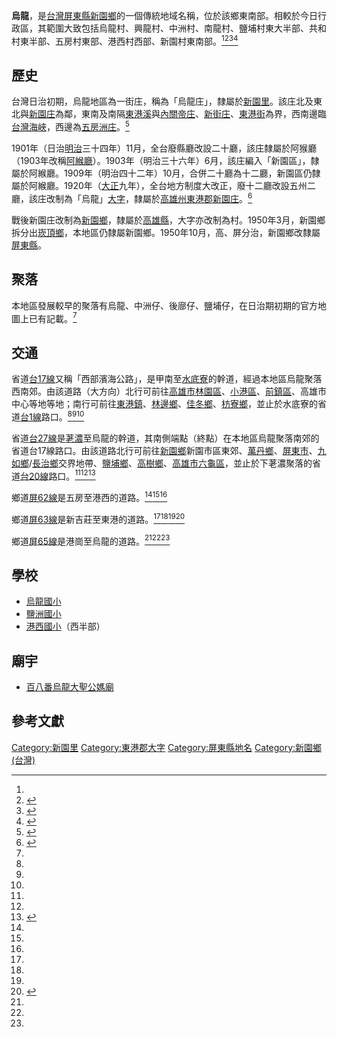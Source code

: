 {{noteTA　
|1 = zh-cn:庄; zh-hk:庄; zh-tw:庄;
}}
'''烏龍'''，是[[台灣|台灣]][[屏東縣|屏東縣]][[新園鄉_(台灣)|新園鄉]]的一個傳統地域名稱，位於該鄉東南部。相較於今日行政區，其範圍大致包括烏龍村、興龍村、中洲村、南龍村、鹽埔村東大半部、共和村東半部、五房村東部、港西村西部、新園村東南部。<ref name="臺灣堡圖"/><ref name="百年歷史地圖_街庄">{{cite web |title=臺灣百年歷史地圖·日治行政區_街庄(1990年代)圖層 |url=http://gissrv4.sinica.edu.tw/gis/twhgis.aspx |website=臺灣百年歷史地圖 |publisher=中央研究院人文社會科學研究中心地理資訊科學研究專題中心 |accessdate=2021-07-20 |archive-date=2019-06-30 |archive-url=https://web.archive.org/web/20190630201431/http://gissrv4.sinica.edu.tw/gis/twhgis.aspx |dead-url=no }}</ref><ref name="百年歷史地圖_村里界">{{cite web |title=臺灣百年歷史地圖·行政區_村里界【NLSC】圖層 |url=http://gissrv4.sinica.edu.tw/gis/twhgis.aspx |website=臺灣百年歷史地圖 |publisher=中央研究院人文社會科學研究中心地理資訊科學研究專題中心 |accessdate=2021-07-20 |archive-date=2019-06-30 |archive-url=https://web.archive.org/web/20190630201431/http://gissrv4.sinica.edu.tw/gis/twhgis.aspx |dead-url=no }}</ref><ref name="新園鄉地圖">{{cite book |title=屏東縣新園鄉行政區域圖 |date=2005年12月 |publisher=中華民國內政部}}</ref>

==歷史==
台灣日治初期，烏龍地區為一街庄，稱為「烏龍庄」，隸屬於[[新園里|新園里]]。該庄北及東北與[[新園_(大字)|新園庄]]為鄰，東南及南隔[[東港溪|東港溪]]與[[內關帝庄|內關帝庄]]、[[新街_(屏東縣東港鎮)|新街庄]]、[[東港_(大字)|東港街]]為界，西南邊臨[[台灣海峽|台灣海峽]]，西邊為[[五房洲庄|五房洲庄]]。<ref name="臺灣堡圖">{{cite book |title=臺灣堡圖 |date=1904年 |publisher=臺灣總督府}}</ref>

1901年（日治[[明治|明治]]三十四年）11月，全台廢縣廳改設二十廳，該庄隸屬於阿猴廳（1903年改稱[[阿緱廳|阿緱廳]]）。1903年（明治三十六年）6月，該庄編入「新園區」，隸屬於阿緱廳。1909年（明治四十二年）10月，合併二十廳為十二廳，新園區仍隸屬於阿緱廳。1920年（[[大正|大正]]九年），全台地方制度大改正，廢十二廳改設五州二廳，該庄改制為「烏龍」[[大字|大字]]，隸屬於[[高雄州|高雄州]][[東港郡|東港郡]][[新園庄|新園庄]]。<ref>{{cite book |editor=台灣總督府、台灣日日新報社合編 |title=新舊對照管轄便覽 |date=1921年 |publisher=成文出版社}}</ref>

戰後新園庄改制為[[新園鄉_(台灣)|新園鄉]]，隸屬於[[高雄縣|高雄縣]]，大字亦改制為村。1950年3月，新園鄉拆分出[[崁頂鄉|崁頂鄉]]，本地區仍隸屬新園鄉。1950年10月，高、屏分治，新園鄉改隸屬[[屏東縣|屏東縣]]。

==聚落==
本地區發展較早的聚落有烏龍、中洲仔、後廍仔、鹽埔仔，在日治期初期的官方地圖上已有記載。<ref name="臺灣堡圖"/>

==交通==
省道[[台17線|台17線]]又稱「西部濱海公路」，是甲南至[[水底寮_(屏東縣)|水底寮]]的幹道，經過本地區烏龍聚落西南郊。由該道路（大方向）北行可前往[[高雄市|高雄市]][[林園區|林園區]]、[[小港區|小港區]]、[[前鎮區|前鎮區]]、高雄市中心等地等地；南行可前往[[東港鎮_(台灣)|東港鎮]]、[[林邊鄉|林邊鄉]]、[[佳冬鄉|佳冬鄉]]、[[枋寮鄉|枋寮鄉]]，並止於水底寮的省道[[台1線|台1線]]路口。<ref name="臺灣堡圖"/><ref name="百年歷史地圖_街庄"/><ref name="百年歷史地圖_鄉鎮區界"/>

省道[[台27線|台27線]]是[[荖濃|荖濃]]至烏龍的幹道，其南側端點（終點）在本地區烏龍聚落南郊的省道台17線路口。由該道路北行可前往[[新園鄉_(台灣)|新園鄉]]新園市區東郊、[[萬丹鄉|萬丹鄉]]、[[屏東市|屏東市]]、[[九如鄉|九如鄉]]/[[長治鄉|長治鄉]]交界地帶、[[鹽埔鄉|鹽埔鄉]]、[[高樹鄉|高樹鄉]]、[[高雄市|高雄市]][[六龜區|六龜區]]，並止於下荖濃聚落的省道[[台20線|台20線]]路口。<ref name="臺灣堡圖"/><ref name="百年歷史地圖_街庄"/><ref name="百年歷史地圖_鄉鎮區界">{{cite web |title=臺灣百年歷史地圖·行政區_鄉鎮區界【NLSC】圖層 |url=http://gissrv4.sinica.edu.tw/gis/twhgis.aspx |website=臺灣百年歷史地圖 |publisher=中央研究院人文社會科學研究中心地理資訊科學研究專題中心 |accessdate=2021-07-19 |archive-date=2019-06-30 |archive-url=https://web.archive.org/web/20190630201431/http://gissrv4.sinica.edu.tw/gis/twhgis.aspx |dead-url=no }}</ref>

鄉道[[屏62線|屏62線]]是五房至港西的道路。<ref name="臺灣堡圖"/><ref name="百年歷史地圖_街庄"/><ref name="新園鄉地圖"/>

鄉道[[屏63線|屏63線]]是新吉莊至東港的道路。<ref name="臺灣堡圖"/><ref name="百年歷史地圖_街庄"/><ref name="新園鄉地圖"/><ref name="東港鎮地圖">{{cite book |title=屏東縣東港鎮行政區域圖 |date=2005年12月 |publisher=中華民國內政部}}</ref>

鄉道[[屏65線|屏65線]]是港崗至烏龍的道路。<ref name="臺灣堡圖"/><ref name="百年歷史地圖_街庄"/><ref name="新園鄉地圖"/>

==學校==
*[[烏龍國小|烏龍國小]]
*[[鹽洲國小|鹽洲國小]]
*[[港西國小|港西國小]]（西半部）

==廟宇==
*[[百八番烏龍大聖公媽廟|百八番烏龍大聖公媽廟]]

==參考文獻==
{{reflist}}
{{東港郡}}

[[Category:新園里|Category:新園里]]
[[Category:東港郡大字|Category:東港郡大字]]
[[Category:屏東縣地名|Category:屏東縣地名]]
[[Category:新園鄉_(台灣)|Category:新園鄉 (台灣)]]